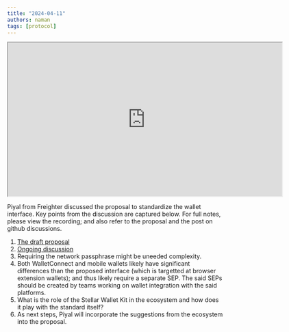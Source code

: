 ```yaml
---
title: "2024-04-11"
authors: naman
tags: [protocol]
---
```


<iframe
  src="https://drive.google.com/file/d/1OCt2lXcrwhVyRd4dcwj8mfCOzxXON6nL/preview"
  width="640"
  height="360"
  allow="autoplay"
></iframe>

Piyal from Freighter discussed the proposal to standardize the wallet interface. Key points from the discussion are captured below. For full notes, please view the recording; and also refer to the proposal and the post on github discussions.

1. [The draft proposal](https://github.com/stellar/stellar-protocol/blob/83191be659166e05f8df1257c6f655de9d1afe63/ecosystem/sep-0043.md)
2. [Ongoing discussion](https://github.com/stellar/stellar-protocol/discussions/1467)
3. Requiring the network passphrase might be uneeded complexity.
4. Both WalletConnect and mobile wallets likely have significant differences than the proposed interface (which is targetted at browser extension wallets); and thus likely require a separate SEP. The said SEPs should be created by teams working on wallet integration with the said platforms.
5. What is the role of the Stellar Wallet Kit in the ecosystem and how does it play with the standard itself?
6. As next steps, Piyal will incorporate the suggestions from the ecosystem into the proposal.
